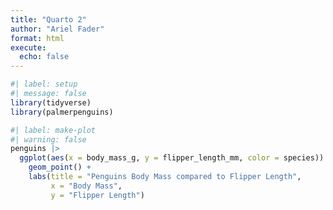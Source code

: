 ```yaml
---
title: "Quarto 2"
author: "Ariel Fader"
format: html
execute: 
  echo: false
---
```

```r
#| label: setup
#| message: false
library(tidyverse)
library(palmerpenguins)
```

```r
#| label: make-plot
#| warning: false
penguins |> 
  ggplot(aes(x = body_mass_g, y = flipper_length_mm, color = species)) +
    geom_point() +
    labs(title = "Penguins Body Mass compared to Flipper Length", 
         x = "Body Mass", 
         y = "Flipper Length")
```